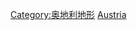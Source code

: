 {{Category diffuse}}
{{Commonscat|Mountains of Austria}}

[[Category:奥地利地形|Category:奥地利地形]]
[[Category:欧洲各国山峰|Austria]]